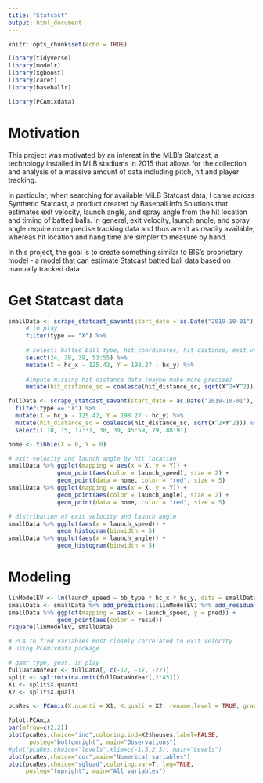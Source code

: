 ---
title: "Statcast"
output: html_document
---

```{r setup, include=FALSE}
knitr::opts_chunk$set(echo = TRUE)
```

```{r libraries, include=FALSE}
library(tidyverse)
library(modelr)
library(xgboost)
library(caret)
library(baseballr)

library(PCAmixdata)
```

# Motivation
This project was motivated by an interest in the MLB's Statcast, a technology installed in MLB stadiums in 2015 that allows for the collection and analysis of a massive amount of data including pitch, hit and player tracking.

In particular, when searching for available MiLB Statcast data, I came across Synthetic Statcast, a product created by Baseball Info Solutions that estimates exit velocity, launch angle, and spray angle from the hit location and timing of batted balls. In general, exit velocity, launch angle, and spray angle require more precise tracking data and thus aren't as readily available, whereas hit location and hang time are simpler to measure by hand. 

In this project, the goal is to create something similar to BIS's proprietary model - a model that can estimate Statcast batted ball data based on manually tracked data.     

# Get Statcast data
```{r data, results="hide"}

smallData <- scrape_statcast_savant(start_date = as.Date("2019-10-01"), end_date = as.Date("2019-10-03")) %>% 
     # in play
     filter(type == "X") %>%
  
     # select: batted ball type, hit coordinates, hit distance, exit velocity, launch angle   
     select(24, 38, 39, 53:55) %>%
     mutate(X = hc_x - 125.42, Y = 198.27 - hc_y) %>%
  
     #impute missing hit distance data (maybe make more precise)
     mutate(hit_distance_sc = coalesce(hit_distance_sc, sqrt(X^2+Y^2)))

fullData <- scrape_statcast_savant(start_date = as.Date("2019-10-01"), end_date = as.Date("2019-10-03")) %>%
  filter(type == "X") %>%
  mutate(X = hc_x - 125.42, Y = 198.27 - hc_y) %>%
  mutate(hit_distance_sc = coalesce(hit_distance_sc, sqrt(X^2+Y^2))) %>% 
  select(1:10, 15, 17:31, 38, 39, 45:59, 79, 88:91)
```

```{r eda}
home <- tibble(X = 0, Y = 0)

# exit velocity and launch angle by hit location
smallData %>% ggplot(mapping = aes(x = X, y = Y)) + 
              geom_point(aes(color = launch_speed), size = 2) + 
              geom_point(data = home, color = "red", size = 5)
smallData %>% ggplot(mapping = aes(x = X, y = Y)) + 
              geom_point(aes(color = launch_angle), size = 2) + 
              geom_point(data = home, color = "red", size = 5)

# distribution of exit velocity and launch angle
smallData %>% ggplot(aes(x = launch_speed)) + 
              geom_histogram(binwidth = 5)
smallData %>% ggplot(aes(x = launch_angle)) + 
              geom_histogram(binwidth = 5)
```

# Modeling
```{r linear}
linModelEV <- lm(launch_speed ~ bb_type * hc_x * hc_y, data = smallData) 
smallData <- smallData %>% add_predictions(linModelEV) %>% add_residuals(linModelEV) 
smallData %>% ggplot(mapping = aes(x = launch_speed, y = pred)) +
              geom_point(aes(color = resid))
rsquare(linModelEV, smallData)
```

```{r pca}
# PCA to find variables most closely correlated to exit velocity
# using PCAmixdata package

# gamr type, year, in play
fullDataNoYear <- fullData[, c(-12, -17, -22)]
split <- splitmix(na.omit(fullDataNoYear[,2:45]))
X1 <- split$X.quanti
X2 <- split$X.quali

pcaRes <- PCAmix(X.quanti = X1, X.quali = X2, rename.level = TRUE, graph = FALSE)

?plot.PCAmix
par(mfrow=c(2,2))
plot(pcaRes,choice="ind",coloring.ind=X2$houses,label=FALSE,
      posleg="bottomright", main="Observations")
#plot(pcaRes,choice="levels",xlim=c(-1.5,2.5), main="Levels")
plot(pcaRes,choice="cor",main="Numerical variables")
plot(pcaRes,choice="sqload",coloring.var=T, leg=TRUE,
     posleg="topright", main="All variables")
```

```{r logistic}

```
```{r gam}

```
```{r xgboost}

```



